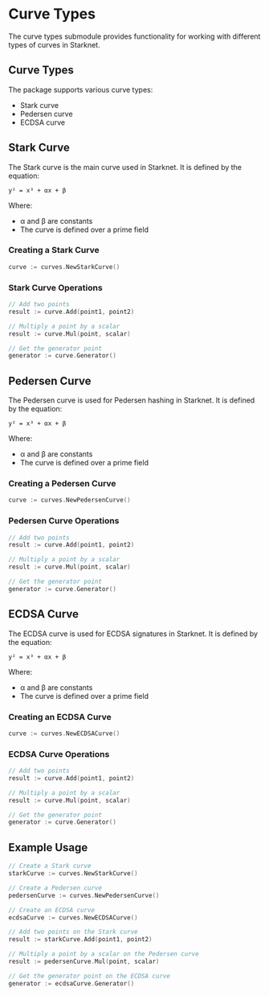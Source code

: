 # Curve Types

The curve types submodule provides functionality for working with different types of curves in Starknet.

## Curve Types

The package supports various curve types:

- Stark curve
- Pedersen curve
- ECDSA curve

## Stark Curve

The Stark curve is the main curve used in Starknet. It is defined by the equation:

```
y² = x³ + αx + β
```

Where:
- α and β are constants
- The curve is defined over a prime field

### Creating a Stark Curve

```go
curve := curves.NewStarkCurve()
```

### Stark Curve Operations

```go
// Add two points
result := curve.Add(point1, point2)

// Multiply a point by a scalar
result := curve.Mul(point, scalar)

// Get the generator point
generator := curve.Generator()
```

## Pedersen Curve

The Pedersen curve is used for Pedersen hashing in Starknet. It is defined by the equation:

```
y² = x³ + αx + β
```

Where:
- α and β are constants
- The curve is defined over a prime field

### Creating a Pedersen Curve

```go
curve := curves.NewPedersenCurve()
```

### Pedersen Curve Operations

```go
// Add two points
result := curve.Add(point1, point2)

// Multiply a point by a scalar
result := curve.Mul(point, scalar)

// Get the generator point
generator := curve.Generator()
```

## ECDSA Curve

The ECDSA curve is used for ECDSA signatures in Starknet. It is defined by the equation:

```
y² = x³ + αx + β
```

Where:
- α and β are constants
- The curve is defined over a prime field

### Creating an ECDSA Curve

```go
curve := curves.NewECDSACurve()
```

### ECDSA Curve Operations

```go
// Add two points
result := curve.Add(point1, point2)

// Multiply a point by a scalar
result := curve.Mul(point, scalar)

// Get the generator point
generator := curve.Generator()
```

## Example Usage

```go
// Create a Stark curve
starkCurve := curves.NewStarkCurve()

// Create a Pedersen curve
pedersenCurve := curves.NewPedersenCurve()

// Create an ECDSA curve
ecdsaCurve := curves.NewECDSACurve()

// Add two points on the Stark curve
result := starkCurve.Add(point1, point2)

// Multiply a point by a scalar on the Pedersen curve
result := pedersenCurve.Mul(point, scalar)

// Get the generator point on the ECDSA curve
generator := ecdsaCurve.Generator()
``` 
